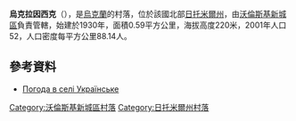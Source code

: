 {{coord|50|26|20|N|27|40|48|E|scale:30000|display=title}}

'''烏克拉因西克'''（{{lang-uk|Українське}}），是[[烏克蘭|烏克蘭]]的村落，位於該國北部[[日托米爾州|日托米爾州]]，由[[沃倫斯基新城區|沃倫斯基新城區]]負責管轄，始建於1930年，面積0.59平方公里，海拔高度220米，2001年人口52，人口密度每平方公里88.14人。

==參考資料==
* [http://weather.in.ua/ua/zhitomirskaja/26811 Погода в селі Українське] {{Wayback|url=http://weather.in.ua/ua/zhitomirskaja/26811 |date=20160305110452 }}

{{DEFAULTSORT:Українське}}
[[Category:沃倫斯基新城區村落|Category:沃倫斯基新城區村落]]
[[Category:日托米爾州村落|Category:日托米爾州村落]]


{{Zhytomyr-geo-stub}}